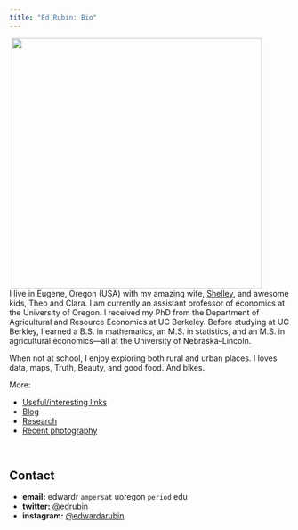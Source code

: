 ```yaml
---
title: "Ed Rubin: Bio"
---
```


<img align="right" src="Photos/kidsRedwoods.jpg" width = "450" HSPACE = "50">

<br>

I live in Eugene, Oregon (USA) with my amazing wife, [Shelley](http://yourwritinghelper.com), and awesome kids, Theo and Clara. I am currently an assistant professor of economics at the University of Oregon. I received my PhD from the Department of Agricultural and Resource Economics at UC Berkeley. Before studying at UC Berkley, I earned a B.S. in mathematics, an M.S. in statistics, and an M.S. in agricultural economics—all at the University of Nebraska–Lincoln.

When not at school, I enjoy exploring both rural and urban places. I loves data, maps, Truth, Beauty, and good food. And bikes.

More:

- [Useful/interesting links](links.html)
- [Blog](blog.html)
- [Research](research.html)
- [Recent photography](https://instagram.com/edwardarubin/)

<br>

## Contact

- __email:__ edwardr `ampersat` uoregon `period` edu
- __twitter:__ [\@edrubin](https://twitter.com/edrubin)
- __instagram:__ [\@edwardarubin](https://instagram.com/edwardarubin/)

<br>

<!-- ![](Photos/theoAndEd.jpg) -->
